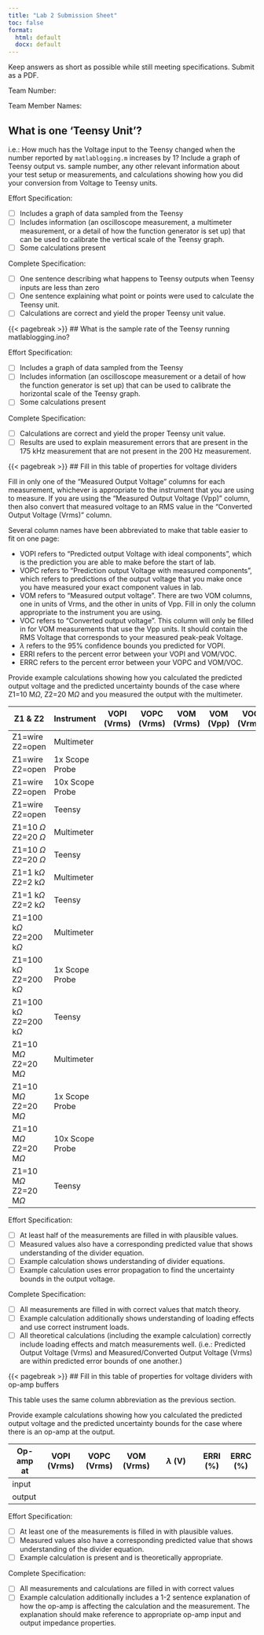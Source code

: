 ```yaml
---
title: "Lab 2 Submission Sheet"
toc: false
format:
  html: default
  docx: default
---
```


Keep answers as short as possible while still meeting specifications. Submit as a PDF.

Team Number:

Team Member Names: 

## What is one 'Teensy Unit'? 

i.e.: How much has the Voltage input to the Teensy changed when the number reported by `matlablogging.m` increases by 1?  Include a graph of Teensy output vs. sample number, any other relevant information about your test setup or measurements, and calculations showing how you did your conversion from Voltage to Teensy units.

Effort Specification:

- [ ] Includes a graph of data sampled from the Teensy
- [ ] Includes information (an oscilloscope measurement, a multimeter measurement, or a detail of how the function generator is set up) that can be used to calibrate the vertical scale of the Teensy graph.
- [ ] Some calculations present

Complete Specification:

- [ ] One sentence describing what happens to Teensy outputs when Teensy inputs are less than zero
- [ ] One sentence explaining what point or points were used to calculate the Teensy unit.
- [ ] Calculations are correct and yield the proper Teensy unit value.  

{{< pagebreak >}}
## What is the sample rate of the Teensy running matlablogging.ino? 

Effort Specification:

- [ ] Includes a graph of data sampled from the Teensy
- [ ] Includes information (an oscilloscope measurement or a detail of how the function generator is set up) that can be used to calibrate the horizontal scale of the Teensy graph.
- [ ] Some calculations present

Complete Specification:

- [ ] Calculations are correct and yield the proper Teensy unit value.
- [ ] Results are used to explain measurement errors that are present in the 175 kHz measurement that are not present in the 200 Hz measurement.

{{< pagebreak >}}
## Fill in this table of properties for voltage dividers

Fill in only one of the "Measured Output Voltage" columns for each measurement, whichever is appropriate to the instrument that you are using to measure.  If you are using the "Measured Output Voltage (Vpp)" column, then also convert that measured voltage to an RMS value in the "Converted Output Voltage (Vrms)" column.

Several column names have been abbreviated to make that table easier to fit on one page:

- VOPI refers to "Predicted output Voltage with ideal components", which is the prediction you are able to make before the start of lab.
- VOPC refers to "Prediction output Voltage with measured components", which refers to predictions of the output voltage that you make once you have measured your exact component values in lab.
- VOM refers to "Measured output voltage".  There are two VOM columns, one in units of Vrms, and the other in units of Vpp.  Fill in only the column appropriate to the instrument you are using.
- VOC refers to "Converted output voltage".  This column will only be filled in for VOM measurements that use the Vpp units.  It should contain the RMS Voltage that corresponds to your measured peak-peak Voltage.
- $\lambda$ refers to the 95% confidence bounds you predicted for VOPI.
- ERRI refers to the percent error between your VOPI and VOM/VOC.
- ERRC refers to the percent error between your VOPC and VOM/VOC.

Provide example calculations showing how you calculated the predicted output voltage and the predicted uncertainty bounds of the case where Z1=10 M$\Omega$, Z2=20 M$\Omega$ and you measured the output with the multimeter.

| Z1 & Z2 | Instrument | VOPI (Vrms) | VOPC (Vrms) | VOM (Vrms) | VOM (Vpp) | VOC (Vrms) | $\lambda$ (V) | ERRI (%) | ERRC (%) |
|---------|------------|-------------|-------------|------------|-----------|------------|---------------|----------|----------|
| Z1=wire Z2=open | Multimeter | | | | | | | | 
| Z1=wire Z2=open | 1x Scope Probe | | | | | | | | 
| Z1=wire Z2=open | 10x Scope Probe | | | | | | | | 
| Z1=wire Z2=open | Teensy | | | | | | | | 
| Z1=10 $\Omega$ Z2=20 $\Omega$ | Multimeter | | | | | | | |
| Z1=10 $\Omega$ Z2=20 $\Omega$ | Teensy | | | | | | | |
| Z1=1 k$\Omega$ Z2=2 k$\Omega$ | Multimeter | | | | | | | |
| Z1=1 k$\Omega$ Z2=2 k$\Omega$ | Teensy | | | | | | | |
| Z1=100 k$\Omega$ Z2=200 k$\Omega$ | Multimeter | | | | | | | |
| Z1=100 k$\Omega$ Z2=200 k$\Omega$ | 1x Scope Probe | | | | | | | |
| Z1=100 k$\Omega$ Z2=200 k$\Omega$ | Teensy | | | | | | | |
| Z1=10 M$\Omega$ Z2=20 M$\Omega$ | Multimeter | | | | | | | | 
| Z1=10 M$\Omega$ Z2=20 M$\Omega$ | 1x Scope Probe | | | | | | | |
| Z1=10 M$\Omega$ Z2=20 M$\Omega$ | 10x Scope Probe | | | | | | | |
| Z1=10 M$\Omega$ Z2=20 M$\Omega$ | Teensy | | | | | | | |

Effort Specification:

- [ ] At least half of the measurements are filled in with plausible values.
- [ ] Measured values also have a corresponding predicted value that shows understanding of the divider equation.
- [ ] Example calculation shows understanding of divider equations.
- [ ] Example calculation uses error propagation to find the uncertainty bounds in the output voltage.

Complete Specification:

- [ ] All measurements are filled in with correct values that match theory.
- [ ] Example calculation additionally shows understanding of loading effects and use correct instrument loads.
- [ ] All theoretical calculations (including the example calculation) correctly include loading effects and match measurements well. (i.e.: Predicted Output Voltage (Vrms) and Measured/Converted Output Voltage (Vrms) are within predicted error bounds of one another.)

{{< pagebreak >}}
## Fill in this table of properties for voltage dividers with op-amp buffers

This table uses the same column abbreviation as the previous section.

Provide example calculations showing how you calculated the predicted output voltage and the predicted uncertainty bounds for the case where there is an op-amp at the output.

| Op-amp at | VOPI (Vrms) | VOPC (Vrms) | VOM (Vrms) | $\lambda$ (V) | ERRI (%) | ERRC (%) |
|-----------|-------------|-------------|------------|---------------|----------|----------|
| input  | | | | | | 
| output | | | | | | 

Effort Specification:

- [ ] At least one of the measurements is filled in with plausible values.
- [ ] Measured values also have a corresponding predicted value that shows understanding of the divider equation.
- [ ] Example calculation is present and is theoretically appropriate.

Complete Specification:

- [ ] All measurements and calculations are filled in with correct values
- [ ] Example calculation additionally includes a 1-2 sentence explanation of how the op-amp is affecting the calculation and the measurement.  The explanation should make reference to appropriate op-amp input and output impedance properties.
